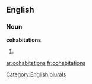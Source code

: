 
==English==

===Noun===
'''cohabitations'''

# {{plural of|[[cohabitation]]}}

[[Category:English plurals]]

[[ar:cohabitations]]
[[fr:cohabitations]]